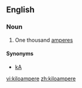 ==English==

===Noun===
{{en-noun}}

# One thousand [[ampere]]s

====Synonyms====
*[[kA]]

[[vi:kiloampere]]
[[zh:kiloampere]]